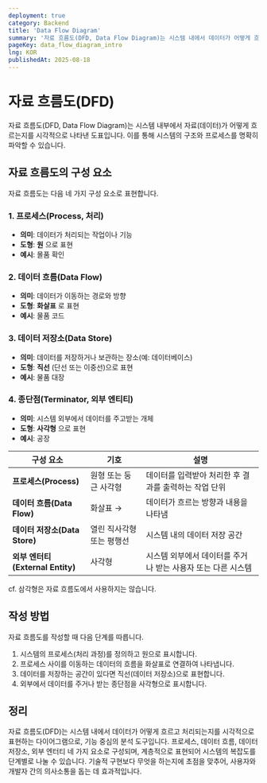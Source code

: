 ```yaml
---
deployment: true
category: Backend
title: 'Data Flow Diagram'
summary: '자료 흐름도(DFD, Data Flow Diagram)는 시스템 내에서 데이터가 어떻게 흐르고 변환되는지를 시각적으로 표현하는 도구입니다.'
pageKey: data_flow_diagram_intro
lng: KOR
publishedAt: 2025-08-18
---
```


# 자료 흐름도(DFD)

자료 흐름도(DFD, Data Flow Diagram)는 시스템 내부에서 자료(데이터)가 어떻게 흐르는지를 시각적으로 나타낸 도표입니다. 이를 통해 시스템의 구조와 프로세스를 명확히 파악할 수 있습니다.

## 자료 흐름도의 구성 요소

자료 흐름도는 다음 네 가지 구성 요소로 표현합니다.

### 1. 프로세스(Process, 처리)

- **의미**: 데이터가 처리되는 작업이나 기능
- **도형**: **원** 으로 표현
- **예시**: 몰품 확인

### 2. 데이터 흐름(Data Flow)

- **의미**: 데이터가 이동하는 경로와 방향
- **도형**: **화살표** 로 표현
- **예시**: 물품 코드

### 3. 데이터 저장소(Data Store)

- **의미**: 데이터를 저장하거나 보관하는 장소(예: 데이터베이스)
- **도형**: **직선** (단선 또는 이중선)으로 표현
- **예시**: 물품 대장

### 4. 종단점(Terminator, 외부 엔티티)

- **의미**: 시스템 외부에서 데이터를 주고받는 개체
- **도형**: **사각형** 으로 표현
- **예시**: 공장


| 구성 요소                       | 기호             | 설명                                 |
| --------------------------- | -------------- | ---------------------------------- |
| **프로세스(Process)**           | 원형 또는 둥근 사각형   | 데이터를 입력받아 처리한 후 결과를 출력하는 작업 단위     |       
| **데이터 흐름(Data Flow)**       | 화살표 →          | 데이터가 흐르는 방향과 내용을 나타냄               |
| **데이터 저장소(Data Store)**     | 열린 직사각형 또는 평행선        | 시스템 내의 데이터 저장 공간 |
| **외부 엔터티(External Entity)** | 사각형            | 시스템 외부에서 데이터를 주거나 받는 사용자 또는 다른 시스템 |


cf. 삼각형은 자료 흐름도에서 사용하지는 않습니다.

## 작성 방법

자료 흐름도를 작성할 때 다음 단계를 따릅니다.

1. 시스템의 프로세스(처리 과정)를 정의하고 원으로 표시합니다.
2. 프로세스 사이를 이동하는 데이터의 흐름을 화살표로 연결하여 나타냅니다.
3. 데이터를 저장하는 공간이 있다면 직선(데이터 저장소)으로 표현합니다.
4. 외부에서 데이터를 주거나 받는 종단점을 사각형으로 표시합니다.

## 정리

자료 흐름도(DFD)는 시스템 내에서 데이터가 어떻게 흐르고 처리되는지를 시각적으로 표현하는 다이어그램으로, 기능 중심의 분석 도구입니다. 프로세스, 데이터 흐름, 데이터 저장소, 외부 엔터티 네 가지 요소로 구성되며, 계층적으로 표현되어 시스템의 복잡도를 단계별로 나눌 수 있습니다. 기술적 구현보다 무엇을 하는지에 초점을 맞추어, 사용자와 개발자 간의 의사소통을 돕는 데 효과적입니다.